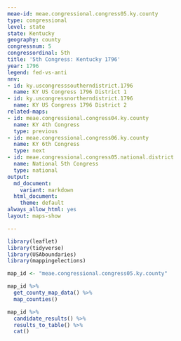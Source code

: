 ```yaml
---
meae-id: meae.congressional.congress05.ky.county
type: congressional
level: state
state: Kentucky
geography: county
congressnum: 5
congressordinal: 5th
title: '5th Congress: Kentucky 1796'
year: 1796
legend: fed-vs-anti
nnv:
- id: ky.uscongresssoutherndistrict.1796
  name: KY US Congress 1796 District 1
- id: ky.uscongressnortherndistrict.1796
  name: KY US Congress 1796 District 2
related-maps:
- id: meae.congressional.congress04.ky.county
  name: KY 4th Congress
  type: previous
- id: meae.congressional.congress06.ky.county
  name: KY 6th Congress
  type: next
- id: meae.congressional.congress05.national.district
  name: National 5th Congress
  type: national
output:
  md_document:
    variant: markdown
  html_document:
    theme: default
always_allow_html: yes
layout: maps-show

---
```


```r
library(leaflet)
library(tidyverse)
library(USAboundaries)
library(mappingelections)

map_id <- "meae.congressional.congress05.ky.county"
```

<div class="map">

```r
map_id %>%
  get_county_map_data() %>%
  map_counties()
```

</div>

<div class="results-table">

```r
map_id %>%
  candidate_results() %>%
  results_to_table() %>%
  cat()
```

</div>
